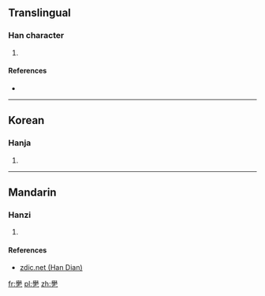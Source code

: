 ==Translingual==

===Han character===
{{Han char|rn=5|rad=乙|as=18|sn=19|four=|canj=HQN|ids=⿱舉乙}}

# {{defn|Han|sort=乙18}}

====References====
* {{Han ref|kx=0085.071|dkj=|dj=|hdz=|uh=3426|ud=13350|bh=|bd=}}

----

==Korean==

===Hanja===
{{ko-hanja|hangeul=걸|rv=geol|mr=kŏl|y=kel}}

# {{defn|lang=ko|sort=乙18}}

----

==Mandarin==

===Hanzi===
{{cmn-hanzi|pin=[[jǔ]] ([[ju3]])|wg=chü<sup>3</sup>}}

# {{defn|lang=cmn|sort=乙18}}

====References====
*[http://www.zdic.net/zd/zi2/ZdicE3Zdic90ZdicA6.htm zdic.net (Han Dian)]

[[fr:㐦]]
[[pl:㐦]]
[[zh:㐦]]